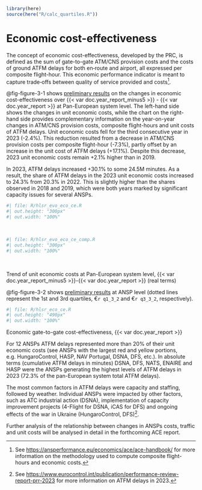 <!-- Calculate quartiles for text -->

```r
library(here)
source(here("R/calc_quartiles.R"))
```

# Economic cost-effectiveness {#sec-economic}

The concept of economic cost-effectiveness, developed by the PRC, is defined as the sum of gate-to-gate ATM/CNS provision costs and the costs of ground ATFM delays for both en‐route and airport, all expressed per composite flight-hour. This economic performance indicator is meant to capture trade‐offs between quality of service provided and costs[^2].

[^2]: See <https://ansperformance.eu/economics/ace/ace-handbook/> for more information on the methodology used to compute composite flight-hours and economic costs.

@fig-figure-3-1 shows [preliminary results]{.underline} on the changes in economic cost-effectiveness over {{< var doc.year_report_minus5 >}} - {{< var doc.year_report >}} at Pan-European system level. The left-hand side shows the changes in unit economic costs, while the chart on the right-hand side provides complementary information on the year-on-year changes in ATM/CNS provision costs, composite flight-hours and unit costs of ATFM delays. Unit economic costs fell for the third consecutive year in 2023 (-2.4%). This reduction resulted from a decrease in ATM/CNS provision costs per composite flight-hour (-7.3%), partly offset by an increase in the unit cost of ATFM delays (+17.1%). Despite this decrease, 2023 unit economic costs remain +2.1% higher than in 2019.

In 2023, ATFM delays increased +30.1% to some 24.5M minutes. As a result, the share of ATFM delays in the 2023 unit economic costs increased to 24.3% from 20.3% in 2022. This is slightly higher than the shares observed in 2018 and 2019, which were both years marked by significant capacity issues for several ANSPs.

::: {.content-visible when-format="html"}
:::: {#fig-figure-3-1 layout-ncol="2"}
::::: {#fig-figure-3-1-left}
```r
#| file: R/hlsr_evo_eco_ce.R
#| out.height: "300px"
#| out.width: "100%"
```

 
:::::

::::: {#fig-figure-3-1-right}
```r
#| file: R/hlsr_evo_eco_ce_comp.R
#| out.height: "300px"
#| out.width: "100%"
```

 
:::::

Trend of unit economic costs at Pan-European system level, {{< var doc.year_report_minus5 >}}-{{< var doc.year_report >}} (real terms)
::::
:::

@fig-figure-3-2 shows [preliminary results]{.underline} at ANSP level (dotted lines represent the 1st and 3rd quartiles, €`r q1_3_2` and €`r q3_3_2`, respectively).

::: {#fig-figure-3-2 fig-pos="h"}
::: {.content-visible when-format="html"}
```r
#| file: R/hlsr_eco_ce.R
#| out.height: "490px"
#| out.width: "100%"
```
:::

Economic gate-to-gate cost-effectiveness, {{< var doc.year_report >}} 
:::

For 12 ANSPs ATFM delays represented more than 20% of their unit economic costs (see ANSPs with the largest red and yellow portions, e.g. HungaroControl, HASP, NAV Portugal, DSNA, DFS, etc.). In absolute terms (cumulative ATFM delays in minutes) DSNA, DFS, NATS, ENAIRE and HASP were the ANSPs generating the highest levels of ATFM delays in 2023 (72.3% of the pan-European system total ATFM delays).

The most common factors in ATFM delays were capacity and staffing, followed by weather. Individual ANSPs were impacted by other factors, such as ATC industrial action (DSNA), implementation of capacity improvement projects (4-Flight for DSNA, iCAS for DFS) and ongoing effects of the war in Ukraine (HungaroControl, DFS)[^3].

[^3]: See <https://www.eurocontrol.int/publication/performance-review-report-prr-2023> for more information on ATFM delays in 2023.

Further analysis of the relationship between changes in ANSPs costs, traffic and unit costs will be analysed in detail in the forthcoming ACE report.



